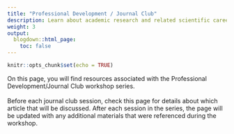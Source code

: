 ```yaml
---
title: "Professional Development / Journal Club"
description: Learn about academic research and related scientific careers, as well as how to digest and think critically about contemporary journal articles.
weight: 3
output:
  blogdown::html_page:
    toc: false
---
```


```r
knitr::opts_chunk$set(echo = TRUE)
```

On this page, you will find resources associated with the Professional Development/Journal Club workshop series.
<br><br>
Before each journal club session, check this page for details about which article that will be discussed. After each session in the series, the page will be updated with any additional materials that were referenced during the workshop.